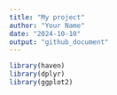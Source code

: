 ---
title: "My project"
author: "Your Name"
date: "2024-10-10"
output: "github_document"
---



```{r}
library(haven)
library(dplyr)
library(ggplot2)


```

